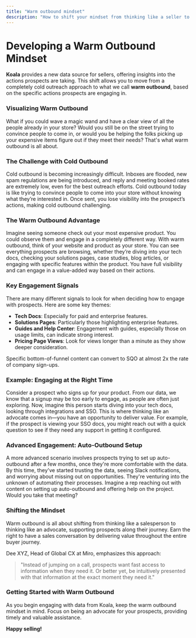 ```yaml
---
title: "Warm outbound mindset"
description: "How to shift your mindset from thinking like a seller to an advocate"
---
```


# Developing a Warm Outbound Mindset

**Koala** provides a new data source for sellers, offering insights into the actions prospects are taking. This shift allows you to move from a completely cold outreach approach to what we call **warm outbound**, based on the specific actions prospects are engaging in.

### Visualizing Warm Outbound

What if you could wave a magic wand and have a clear view of all the people already in your store? Would you still be on the street trying to convince people to come in, or would you be helping the folks picking up your expensive items figure out if they meet their needs? That's what warm outbound is all about.

### The Challenge with Cold Outbound

Cold outbound is becoming increasingly difficult. Inboxes are flooded, new spam regulations are being introduced, and reply and meeting booked rates are extremely low, even for the best outreach efforts. Cold outbound today is like trying to convince people to come into your store without knowing what they’re interested in. Once sent, you lose visibility into the prospect’s actions, making cold outbound challenging.

### The Warm Outbound Advantage

Imagine seeing someone check out your most expensive product. You could observe them and engage in a completely different way. With warm outbound, think of your website and product as your store. You can see everything prospects are browsing, whether they’re diving into your tech docs, checking your solutions pages, case studies, blog articles, or engaging with specific features within the product. You have full visibility and can engage in a value-added way based on their actions.

### Key Engagement Signals

There are many different signals to look for when deciding how to engage with prospects. Here are some key themes:

- **Tech Docs**: Especially for paid and enterprise features.
- **Solutions Pages**: Particularly those highlighting enterprise features.
- **Guides and Help Center**: Engagement with guides, especially those on usage limits, can indicate strong interest.
- **Pricing Page Views**: Look for views longer than a minute as they show deeper consideration.

Specific bottom-of-funnel content can convert to SQO at almost 2x the rate of company sign-ups.

### Example: Engaging at the Right Time

Consider a prospect who signs up for your product. From our data, we know that a signup may be too early to engage, as people are often just exploring. Now, imagine this person starts diving into your tech docs, looking through integrations and SSO. This is where thinking like an advocate comes in—you have an opportunity to deliver value. For example, if the prospect is viewing your SSO docs, you might reach out with a quick question to see if they need any support in getting it configured.

### Advanced Engagement: Auto-Outbound Setup

A more advanced scenario involves prospects trying to set up auto-outbound after a few months, once they're more comfortable with the data. By this time, they've started trusting the data, seeing Slack notifications, and worrying about missing out on opportunities. They're venturing into the unknown of automating their processes. Imagine a rep reaching out with content on setting up auto-outbound and offering help on the project. Would you take that meeting?

### Shifting the Mindset

Warm outbound is all about shifting from thinking like a salesperson to thinking like an advocate, supporting prospects along their journey. Earn the right to have a sales conversation by delivering value throughout the entire buyer journey.

Dee XYZ, Head of Global CX at Miro, emphasizes this approach: 

> "Instead of jumping on a call, prospects want fast access to information when they need it. Or better yet, be intuitively presented with that information at the exact moment they need it."

### Getting Started with Warm Outbound

As you begin engaging with data from Koala, keep the warm outbound mindset in mind. Focus on being an advocate for your prospects, providing timely and valuable assistance.

**Happy selling!**







